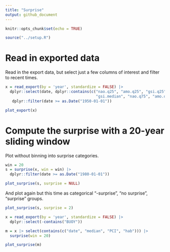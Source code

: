 ```yaml
---
title: "Surprise"
output: github_document
---
```


```r
knitr::opts_chunk$set(echo = TRUE)
```


```r
source("../setup.R")
```


# Read in exported data

Read in the export data, but select just a few columns of interest and filter to recent times.

```r
x = read_export(by = 'year', standardize = FALSE) |>
  dplyr::select(date, dplyr::contains(c("nao.q25", "amo.q25", "gsi.q25", "nao.median", "amo.median", 
                                        "gsi.median", "nao.q75", "amo.q75", "gsi.q75"))) |>
   dplyr::filter(date >= as.Date("1950-01-01"))

plot_export(x)
```


# Compute the surprise with a 20-year sliding window

Plot without binning into surprise categories.

```r
win = 20
s = surprise(x, win = win) |>
  dplyr::filter(date >= as.Date("1980-01-01"))

plot_surprise(s, surprise = NULL)
```

And plot again but this time as categorical "-surprise", "no surprise", "surprise" groups.

```r
plot_surprise(s, surprise = 2)
```


```r
x = read_export(by = 'year', standardize = FALSE) |>
  dplyr::select(-contains("BUOY"))
```


```r
m = x |> select(contains(c("date", "median", "PCI", "hab"))) |>
  surprise(win = 20)

plot_surprise(m)
```

